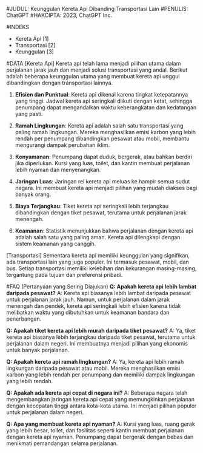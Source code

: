 #JUDUL: Keunggulan Kereta Api Dibanding Transportasi Lain
#PENULIS: ChatGPT
#HAKCIPTA: 2023, ChatGPT Inc.

#INDEKS
- Kereta Api [1]
- Transportasi [2]
- Keunggulan [3]

#DATA
[Kereta Api]
Kereta api telah lama menjadi pilihan utama dalam perjalanan jarak jauh dan menjadi solusi transportasi yang andal. Berikut adalah beberapa keunggulan utama yang membuat kereta api unggul dibandingkan dengan transportasi lainnya.

1. **Efisien dan Punktual**: Kereta api dikenal karena tingkat ketepatannya yang tinggi. Jadwal kereta api seringkali diikuti dengan ketat, sehingga penumpang dapat mengandalkan waktu keberangkatan dan kedatangan yang pasti.

2. **Ramah Lingkungan**: Kereta api adalah salah satu transportasi yang paling ramah lingkungan. Mereka menghasilkan emisi karbon yang lebih rendah per penumpang dibandingkan pesawat atau mobil, membantu mengurangi dampak perubahan iklim.

3. **Kenyamanan**: Penumpang dapat duduk, bergerak, atau bahkan berdiri jika diperlukan. Kursi yang luas, toilet, dan kantin membuat perjalanan lebih nyaman dan menyenangkan.

4. **Jaringan Luas**: Jaringan rel kereta api meluas ke hampir semua sudut negara. Ini membuat kereta api menjadi pilihan yang mudah diakses bagi banyak orang.

5. **Biaya Terjangkau**: Tiket kereta api seringkali lebih terjangkau dibandingkan dengan tiket pesawat, terutama untuk perjalanan jarak menengah.

6. **Keamanan**: Statistik menunjukkan bahwa perjalanan dengan kereta api adalah salah satu yang paling aman. Kereta api dilengkapi dengan sistem keamanan yang canggih.

[Transportasi]
Sementara kereta api memiliki keunggulan yang signifikan, ada transportasi lain yang juga populer. Ini termasuk pesawat, mobil, dan bus. Setiap transportasi memiliki kelebihan dan kekurangan masing-masing, tergantung pada tujuan dan preferensi pribadi.

#FAQ (Pertanyaan yang Sering Diajukan)
**Q: Apakah kereta api lebih lambat daripada pesawat?**
A: Kereta api biasanya lebih lambat daripada pesawat untuk perjalanan jarak jauh. Namun, untuk perjalanan dalam jarak menengah dan pendek, kereta api seringkali lebih efisien karena tidak melibatkan waktu yang dibutuhkan untuk keamanan bandara dan penerbangan.

**Q: Apakah tiket kereta api lebih murah daripada tiket pesawat?**
A: Ya, tiket kereta api biasanya lebih terjangkau daripada tiket pesawat, terutama untuk perjalanan dalam negeri. Ini membuatnya menjadi pilihan yang ekonomis untuk banyak perjalanan.

**Q: Apakah kereta api ramah lingkungan?**
A: Ya, kereta api lebih ramah lingkungan daripada pesawat atau mobil. Mereka menghasilkan emisi karbon yang lebih rendah per penumpang dan memiliki dampak lingkungan yang lebih rendah.

**Q: Apakah ada kereta api cepat di negara ini?**
A: Beberapa negara telah mengembangkan jaringan kereta api cepat yang memungkinkan perjalanan dengan kecepatan tinggi antara kota-kota utama. Ini menjadi pilihan populer untuk perjalanan dalam negeri.

**Q: Apa yang membuat kereta api nyaman?**
A: Kursi yang luas, ruang gerak yang lebih besar, toilet, dan fasilitas seperti kantin membuat perjalanan dengan kereta api nyaman. Penumpang dapat bergerak dengan bebas dan menikmati pemandangan selama perjalanan.
